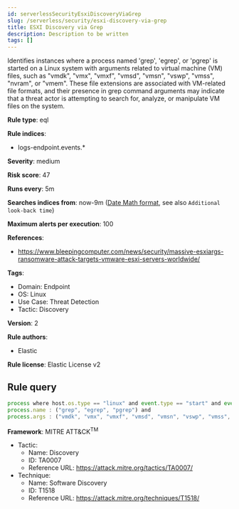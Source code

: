 ```yaml
---
id: serverlessSecurityEsxiDiscoveryViaGrep
slug: /serverless/security/esxi-discovery-via-grep
title: ESXI Discovery via Grep
description: Description to be written
tags: []
---
```


<div id="esxi-discovery-via-grep"></div>

Identifies instances where a process named 'grep', 'egrep', or 'pgrep' is started on a Linux system with arguments related to virtual machine (VM) files, such as "vmdk", "vmx", "vmxf", "vmsd", "vmsn", "vswp", "vmss", "nvram", or "vmem". These file extensions are associated with VM-related file formats, and their presence in grep command arguments may indicate that a threat actor is attempting to search for, analyze, or manipulate VM files on the system.

**Rule type**: eql

**Rule indices**: 

* logs-endpoint.events.*

**Severity**: medium

**Risk score**: 47

**Runs every**: 5m

**Searches indices from**: now-9m ([Date Math format](((ref))/common-options.html#date-math), see also <DocLink id="serverlessSecurityRulesUiCreate" section="set-the-rules-schedule">`Additional look-back time`</DocLink>)

**Maximum alerts per execution**: 100

**References**: 

* https://www.bleepingcomputer.com/news/security/massive-esxiargs-ransomware-attack-targets-vmware-esxi-servers-worldwide/

**Tags**: 

* Domain: Endpoint
* OS: Linux
* Use Case: Threat Detection
* Tactic: Discovery

**Version**: 2

**Rule authors**: 

* Elastic

**Rule license**: Elastic License v2

## Rule query

```js
process where host.os.type == "linux" and event.type == "start" and event.action == "exec" and
process.name : ("grep", "egrep", "pgrep") and
process.args : ("vmdk", "vmx", "vmxf", "vmsd", "vmsn", "vswp", "vmss", "nvram", "vmem")

```

**Framework**: MITRE ATT&CK<sup>TM</sup>

* Tactic:
    * Name: Discovery
    * ID: TA0007
    * Reference URL: https://attack.mitre.org/tactics/TA0007/
* Technique:
    * Name: Software Discovery
    * ID: T1518
    * Reference URL: https://attack.mitre.org/techniques/T1518/

